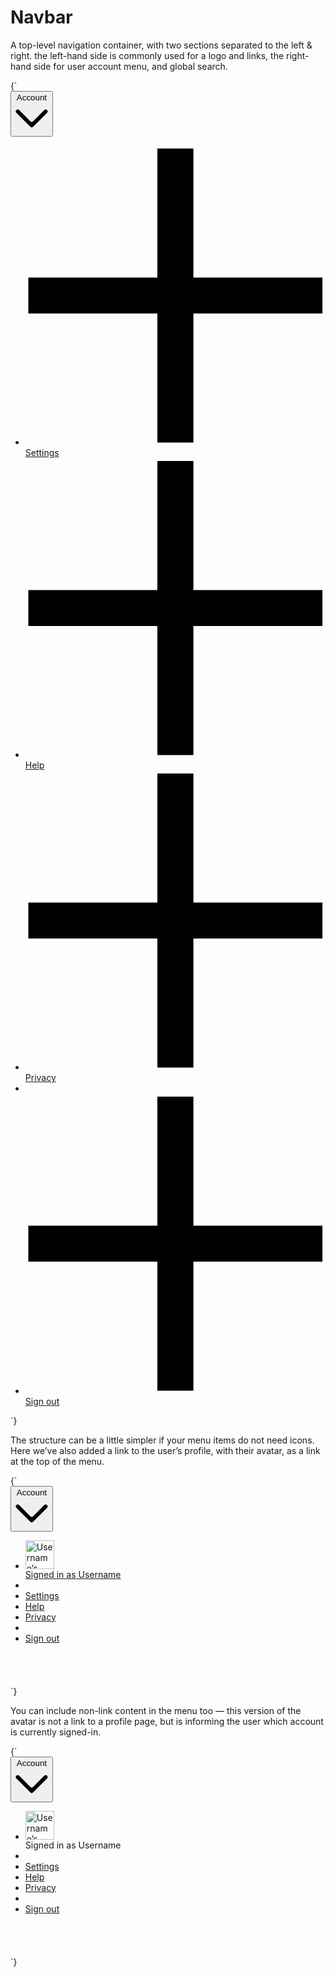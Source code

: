 
<Meta title="Components/Dropdown menu" />

# Navbar

A top-level navigation container, with two sections separated to the left & right. the left-hand side is commonly used for a logo and links, the right-hand side for user account menu, and global search.

<Canvas>
  <Story name="Dropdown menu">
    {`
      <div class="l-relative" style="min-height:20rem;">
        <button type="button" class="o-button o-button--dropdown o-h6" aria-controls="dropdown-1" aria-expanded="true">
          <span class="o-button__label">Account</span>
          <svg class="o-button__icon o-icon o-icon--m" xmlns="http://www.w3.org/2000/svg" viewBox="0 0 100 100">
            <path d="M2.78,32.83a6.07,6.07,0,0,1,8.58-8.59L45.71,58.59a6.07,6.07,0,0,0,8.58,0L88.64,24.24a6.07,6.07,0,1,1,8.58,8.59L54.29,75.76a6.07,6.07,0,0,1-8.58,0Z" fill-rule="evenodd"/>
          </svg>
        </button>
        <ul class="o-dropdown o-overflow o-list-reset u-margin-s--top" aria-hidden="false" id="dropdown-1">
          <li>
            <a href="/" class="o-button o-button--menu o-h6">
              <svg class="o-button__icon o-icon o-icon--m" xmlns="http://www.w3.org/2000/svg" viewBox="0 0 100 100">
                <path d="m55.94 1.03v43h43v12h-43v43h-12v-43h-43v-12h43v-43z" fill-rule="evenodd"/>
              </svg>
              <span class="o-button__label">Settings</span>
            </a>
          </li>
          <li>
            <a href="/" class="o-button o-button--menu o-h6">
              <svg class="o-button__icon o-icon o-icon--m" xmlns="http://www.w3.org/2000/svg" viewBox="0 0 100 100">
                <path d="m55.94 1.03v43h43v12h-43v43h-12v-43h-43v-12h43v-43z" fill-rule="evenodd"/>
              </svg>
              <span class="o-button__label">Help</span>
            </a>
          </li>
          <li>
            <a href="/" class="o-button o-button--menu o-h6">
              <svg class="o-button__icon o-icon o-icon--m" xmlns="http://www.w3.org/2000/svg" viewBox="0 0 100 100">
                <path d="m55.94 1.03v43h43v12h-43v43h-12v-43h-43v-12h43v-43z" fill-rule="evenodd"/>
              </svg>
              <span class="o-button__label">Privacy</span>
            </a>
          </li>
          <li role="separator"></li>
          <li>
            <a href="/" class="o-button o-button--menu o-h6">
              <svg class="o-button__icon o-icon o-icon--m" xmlns="http://www.w3.org/2000/svg" viewBox="0 0 100 100">
                <path d="m55.94 1.03v43h43v12h-43v43h-12v-43h-43v-12h43v-43z" fill-rule="evenodd"/>
              </svg>
              <span class="o-button__label">Sign out</span>
            </a>
          </li>
        </ul>
      </div>
    `}
  </Story>
</Canvas>

The structure can be a little simpler if your menu items do not need icons. Here we’ve also added a link to the user’s profile, with their avatar, as a link at the top of the menu.

<Canvas>
  <Story name="Dropdown with avatar user-profile link">
    {`
      <div class="l-relative" style="min-height:20rem;">
        <button type="button" class="o-button o-button--dropdown o-h6" aria-controls="dropdown-1" aria-expanded="true">
          <span class="o-button__label">Account</span>
          <svg class="o-button__icon o-icon o-icon--m" xmlns="http://www.w3.org/2000/svg" viewBox="0 0 100 100">
            <path d="M2.78,32.83a6.07,6.07,0,0,1,8.58-8.59L45.71,58.59a6.07,6.07,0,0,0,8.58,0L88.64,24.24a6.07,6.07,0,1,1,8.58,8.59L54.29,75.76a6.07,6.07,0,0,1-8.58,0Z" fill-rule="evenodd"/>
          </svg>
        </button>
        <ul class="o-dropdown o-overflow o-list-reset u-margin-s--top">
          <li>
            <a href="/" class="o-button o-button--menu o-h6">
              <div class="o-button__avatar o-avatar o-avatar--l l-flex__shrink-0 l-flex l-items-center">
                <img src="https://placekitten.com/100/100" width="46" height="46" alt="Username’s avatar" />
              </div>
              <div class="o-button__label l-flex l-flex--col l-items-start">
                <span>Signed in as</span>
                <span>Username</span>
              </div>
            </a>
          </li>
          <li role="separator"></li>
          <li>
            <a href="/" class="o-button o-button--menu o-h6">
              Settings
            </a>
          </li>
          <li>
            <a href="/" class="o-button o-button--menu o-h6">
              Help
            </a>
          </li>
          <li>
            <a href="/" class="o-button o-button--menu o-h6">
              Privacy
            </a>
          </li>
          <li role="separator"></li>
          <li>
            <a href="/" class="o-button o-button--menu o-h6">
              Sign out
            </a>
          </li>
        </ul>
      </div>
    `}
  </Story>
</Canvas>

You can include non-link content in the menu too — this version of the avatar is not a link to a profile page, but is informing the user which account is currently signed-in.

<Canvas>
  <Story name="Dropdown with non-button/link content">
    {`
      <div class="l-relative" style="height: 20rem; width: 30rem">
        <button type="button" class="o-button o-button--dropdown o-h6" aria-controls="dropdown-1" aria-expanded="true">
          <span class="o-button__label">Account</span>
          <svg class="o-button__icon o-icon o-icon--m" xmlns="http://www.w3.org/2000/svg" viewBox="0 0 100 100">
            <path d="M2.78,32.83a6.07,6.07,0,0,1,8.58-8.59L45.71,58.59a6.07,6.07,0,0,0,8.58,0L88.64,24.24a6.07,6.07,0,1,1,8.58,8.59L54.29,75.76a6.07,6.07,0,0,1-8.58,0Z" fill-rule="evenodd"/>
          </svg>
        </button>
        <ul class="o-dropdown o-overflow o-list-reset u-margin-s--top" aria-hidden="false" id="dropdown-1">
          <li>
            <div class="u-padding-xs--top u-padding-xs--bottom u-padding-s--left u-padding-s--right l-flex l-items-center o-h6 u-line-height--min">
              <div class="o-avatar o-avatar--l l-flex__shrink-0 l-flex l-items-center u-margin-s--right">
                <img src="https://placekitten.com/100/100" width="46" height="46" alt="Username’s avatar" />
              </div>
              <div class="l-flex l-flex--col l-items-start">
                <span class="u-fg--gray-40">Signed in as</span>
                <span>Username</span>
              </div>
            </div>
          </li>
          <li role="separator"></li>
          <li>
            <a href="/" class="o-button o-button--menu o-h6">
              Settings
            </a>
          </li>
          <li>
            <a href="/" class="o-button o-button--menu o-h6">
              Help
            </a>
          </li>
          <li>
            <a href="/" class="o-button o-button--menu o-h6">
              Privacy
            </a>
          </li>
          <li role="separator"></li>
          <li>
            <a href="/" class="o-button o-button--menu o-h6">
              Sign out
            </a>
          </li>
        </ul>
      </div>
    `}
  </Story>
</Canvas>
